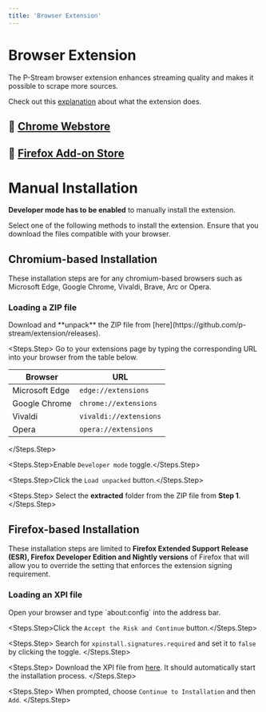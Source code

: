 ```yaml
---
title: 'Browser Extension'
---
```


# Browser Extension

The P-Stream browser extension enhances streaming quality and makes it possible to scrape more sources.

Check out this [explanation](https://rentry.co/htagcrv4) about what the extension does.

## 🧩 [Chrome Webstore](https://chromewebstore.google.com/detail/p-stream-extension/gnheenieicoichghfmjlpofcaebbgclh)

## 🧩 [Firefox Add-on Store](https://addons.mozilla.org/en-US/firefox/addon/pstream-extension/)

# Manual Installation

**Developer mode has to be enabled** to manually install the extension.

Select one of the following methods to install the extension. Ensure that you download the files compatible with your browser.

## Chromium-based Installation

These installation steps are for any chromium-based browsers such as Microsoft Edge, Google Chrome, Vivaldi, Brave, Arc or Opera.

### Loading a ZIP file

<Steps>
  <Steps.Step>
    Download and **unpack** the ZIP file from [here](https://github.com/p-stream/extension/releases).
  </Steps.Step>

<Steps.Step>
  Go to your extensions page by typing the corresponding URL into your browser
  from the table below.

  | Browser | URL |
  |---------|-----|
  | Microsoft Edge | `edge://extensions` |
  | Google Chrome | `chrome://extensions` |
  | Vivaldi | `vivaldi://extensions` |
  | Opera | `opera://extensions` |
</Steps.Step>

<Steps.Step>Enable `Developer mode` toggle.</Steps.Step>

<Steps.Step>Click the `Load unpacked` button.</Steps.Step>

  <Steps.Step>
    Select the **extracted** folder from the ZIP file from **Step 1**.
  </Steps.Step>
</Steps>

## Firefox-based Installation

These installation steps are limited to **Firefox Extended Support Release (ESR), Firefox Developer Edition and Nightly versions** of Firefox
that will allow you to override the setting that enforces the extension signing requirement.

### Loading an XPI file

<Steps>
  <Steps.Step>
    Open your browser and type `about:config` into the address bar.
  </Steps.Step>

<Steps.Step>Click the `Accept the Risk and Continue` button.</Steps.Step>

<Steps.Step>
  Search for `xpinstall.signatures.required` and set it to `false` by clicking
  the toggle.
</Steps.Step>

<Steps.Step>
  Download the XPI file from
  [here](https://github.com/p-stream/extension/releases).
  It should automatically start the installation process.
</Steps.Step>

  <Steps.Step>
    When prompted, choose `Continue to Installation` and then `Add`.
  </Steps.Step>
</Steps>
